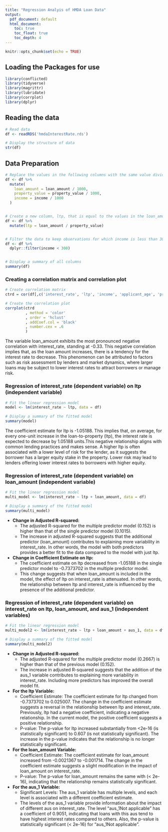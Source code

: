 ```yaml
---
title: "Regression Analyis of HMDA Loan Data"
output:
  pdf_document: default
  html_document:
    toc: true
    toc_float: true
    toc_depth: 4
---
```


```r
knitr::opts_chunk$set(echo = TRUE)
```

## Loading the Packages for use
```r
library(conflicted)
library(tidyverse)
library(magrittr)
library(lubridate)
library(corrplot)
library(dplyr)
```
## Reading the data

```r
# Read data
df <- readRDS('hmdaInterestRate.rds')

# Display the structure of data
str(df)
```

## Data Preparation

```r
# Replace the values in the following columns with the same value divided by 1,000: loan_amount, property_value, and income. 
df <- df %>%
  mutate(
    loan_amount = loan_amount / 1000,
    property_value = property_value / 1000,
    income = income / 1000
  )


# Create a new column, ltp, that is equal to the values in the loan_amount column divided by the values in the property_value column.
df <- df %>%
  mutate(ltp = loan_amount / property_value)


# Filter the data to keep observations for which income is less than 300 (i.e., $300,000).
df <- df %>%
  dplyr::filter(income < 300)


# Display a summary of all columns
summary(df)
```

### Creating a correlation matrix and correlation plot

```r
# Create correlation matrix 
ctrd = cor(df[,c('interest_rate', 'ltp', 'income', 'applicant_age', 'property_value', 'loan_amount')])

# Create the correlation plot
corrplot(ctrd
         , method = 'color' 
         , order = 'hclust' 
         , addCoef.col = 'black'
         , number.cex = .6 
         )
```


The variable loan_amount exhibits the most pronounced negative correlation with interest_rate, standing at -0.33. This negative correlation implies that, as the loan amount increases, there is a tendency for the interest rate to decrease. This phenomenon can be attributed to factors such as risk assessment by lenders and market dynamics, where larger loans may be subject to lower interest rates to attract borrowers or manage risk.


### Regression of interest_rate (dependent variable) on ltp (independent variable)

```r
# Fit the linear regression model
model <- lm(interest_rate ~ ltp, data = df)

# Display a summary of the fitted model
summary(model)
```


The coefficient estimate for ltp is -1.05188. This implies that, on average, for every one-unit increase in the loan-to-property (ltp), the interest rate is expected to decrease by 1.05188 units.This negative relationship aligns with common lending practices and makes sense. A higher ltp is often associated with a lower level of risk for the lender, as it suggests the borrower has a larger equity stake in the property. Lower risk may lead to lenders offering lower interest rates to borrowers with higher equity.


### Regression of interest_rate (dependent variable) on loan_amount (independent variable)

```r
# Fit the linear regression model 
multi_model <- lm(interest_rate ~ ltp + loan_amount, data = df)

# Display a summary of the fitted model
summary(multi_model)
```


* __Change in Adjusted R-squared:__
  + The adjusted R-squared for the multiple predictor model (0.152) is higher than that of the single predictor model (0.1015).
  + The increase in adjusted R-squared suggests that the additional predictor (loan_amount) contributes to explaining more variability in interest_rate. In other words, the model with both predictors provides a better fit to the data compared to the model with just ltp.


* __Change in Coefficient Estimate on ltp:__
  + The coefficient estimate on ltp decreased from -1.05188 in the single predictor model to -0.7373702 in the multiple predictor model.
  + This change suggests that when loan_amount is included in the model, the effect of ltp on interest_rate is attenuated. In other words, the relationship between ltp and interest_rate is influenced by the presence of the additional predictor.

### Regression of interest_rate (dependent variable) on interest_rate on ltp, loan_amount, and aus_1 (independent variables)


```r
# Fit the linear regression model
multi_model2 <- lm(interest_rate ~ ltp + loan_amount + aus_1, data = df)

# Display a summary of the fitted model
summary(multi_model2)
```

* __Change in Adjusted R-squared:__
  + The adjusted R-squared for the multiple predictor model (0.2667) is higher than that of the previous model (0.152).
  + The increase in adjusted R-squared suggests that the addition of the aus_1 variable contributes to explaining more variability in interest_rate. Including more predictors has improved the overall model fit.

* __For the ltp Variable:__
  + Coefficient Estimate: The coefficient estimate for ltp changed from -0.7373702 to 0.025007. The change in the coefficient estimate suggests a reversal in the relationship between ltp and interest_rate. Previously, ltp had a negative coefficient, indicating a negative relationship. In the current model, the positive coefficient suggests a positive relationship.
  + P-value: The p-value for ltp increased substantially from <2e-16 (is statistically significant) to 0.607 (is not statistically significant). The increase in the p-value indicates that the relationship is no longer statistically significant.

* __For the loan_amount Variable:__
  + Coefficient Estimate: The coefficient estimate for loan_amount increased from -0.0021367 to -0.001714. The change in the coefficient estimate suggests a slight modification in the impact of loan_amount on interest_rate.
  + P-value: The p-value for loan_amount remains the same with (< 2e-16), indicating that the relationship remains statistically significant.

* __For the aus_1 Variable:__
  + Significant Levels: The aus_1 variable has multiple levels, and each level is associated with a different coefficient estimate.
  + The levels of the aus_1 variable provide information about the impact of different aus on interest_rate. The level "aus_1Not applicable" has a coefficient of 0.9051, indicating that loans with this aus tend to have highest interest rates compared to others. Also, the p-value is statistically significant (< 2e-16) for "aus_1Not applicable".